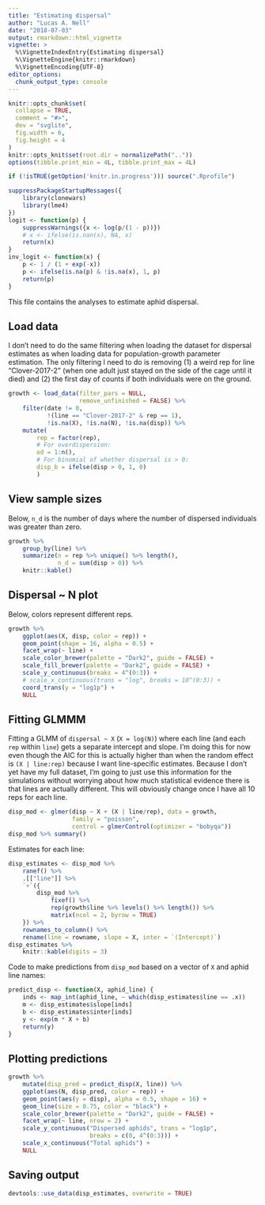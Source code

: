 ```yaml
---
title: "Estimating dispersal"
author: "Lucas A. Nell"
date: "2018-07-03"
output: rmarkdown::html_vignette
vignette: >
  %\VignetteIndexEntry{Estimating dispersal}
  %\VignetteEngine{knitr::rmarkdown}
  %\VignetteEncoding{UTF-8}
editor_options: 
  chunk_output_type: console
---
```


```r
knitr::opts_chunk$set(
  collapse = TRUE,
  comment = "#>",
  dev = "svglite", 
  fig.width = 6,
  fig.height = 4
)
knitr::opts_knit$set(root.dir = normalizePath(".."))
options(tibble.print_min = 4L, tibble.print_max = 4L)
```
```r
if (!isTRUE(getOption('knitr.in.progress'))) source(".Rprofile")
```

```r
suppressPackageStartupMessages({
    library(clonewars)
    library(lme4)
})
logit <- function(p) {
    suppressWarnings({x <- log(p/(1 - p))})
    # x <- ifelse(is.nan(x), NA, x)
    return(x)
}
inv_logit <- function(x) {
    p <- 1 / (1 + exp(-x))
    p <- ifelse(is.na(p) & !is.na(x), 1, p)
    return(p)
}
```


This file contains the analyses to estimate aphid dispersal.



## Load data

I don't need to do the same filtering when loading the dataset for dispersal estimates
as when loading data for population-growth parameter estimation.
The only filtering I need to do is removing (1) a weird rep for line "Clover-2017-2" (when
one adult just stayed on the side of the cage until it died)
and (2) the first day of counts if both individuals were on the ground.


```r
growth <- load_data(filter_pars = NULL,
                    remove_unfinished = FALSE) %>% 
    filter(date != 0, 
           !(line == "Clover-2017-2" & rep == 1),
           !is.na(X), !is.na(N), !is.na(disp)) %>% 
    mutate(
        rep = factor(rep),
        # For overdispersion:
        od = 1:n(),
        # For binomial of whether dispersal is > 0:
        disp_b = ifelse(disp > 0, 1, 0)
        )
```


## View sample sizes

Below, `n_d` is the number of days where the number of dispersed individuals was
greater than zero.

```r
growth %>% 
    group_by(line) %>% 
    summarize(n = rep %>% unique() %>% length(),
              n_d = sum(disp > 0)) %>% 
    knitr::kable()
```



## Dispersal ~ N plot

Below, colors represent different reps.


```r
growth %>% 
    ggplot(aes(X, disp, color = rep)) +
    geom_point(shape = 16, alpha = 0.5) +
    facet_wrap(~ line) +
    scale_color_brewer(palette = "Dark2", guide = FALSE) +
    scale_fill_brewer(palette = "Dark2", guide = FALSE) +
    scale_y_continuous(breaks = 4^(0:3)) +
    # scale_x_continuous(trans = "log", breaks = 10^(0:3)) +
    coord_trans(y = "log1p") +
    NULL
```


## Fitting GLMMM

Fitting a GLMM of `dispersal ~ X` (`X = log(N)`) where each line
(and each `rep` within `line`) gets a separate intercept and slope.
I'm doing this for now even though the AIC for this is actually higher
than when the random effect is `(X | line:rep)` because I want line-specific
estimates.
Because I don't yet have my full dataset, I'm going to just use this information
for the simulations without worrying about how much statistical evidence
there is that lines are actually different.
This will obviously change once I have all 10 reps for each line.

```r
disp_mod <- glmer(disp ~ X + (X | line/rep), data = growth,
                  family = "poisson",
                  control = glmerControl(optimizer = "bobyqa"))
disp_mod %>% summary()
```


Estimates for each line:

```r
disp_estimates <- disp_mod %>% 
    ranef() %>% 
    .[["line"]] %>% 
    `+`({
        disp_mod %>%
            fixef() %>% 
            rep(growth$line %>% levels() %>% length()) %>% 
            matrix(ncol = 2, byrow = TRUE)
    }) %>% 
    rownames_to_column() %>% 
    rename(line = rowname, slope = X, inter = `(Intercept)`)
disp_estimates %>% 
    knitr::kable(digits = 3)
```



Code to make predictions from `disp_mod` based on a vector of `X` and aphid line
names:

```r
predict_disp <- function(X, aphid_line) {
    inds <- map_int(aphid_line, ~ which(disp_estimates$line == .x))
    m <- disp_estimates$slope[inds]
    b <- disp_estimates$inter[inds]
    y <- exp(m * X + b)
    return(y)
}
```


## Plotting predictions

```r
growth %>% 
    mutate(disp_pred = predict_disp(X, line)) %>%
    ggplot(aes(N, disp_pred, color = rep)) +
    geom_point(aes(y = disp), alpha = 0.5, shape = 16) +
    geom_line(size = 0.75, color = "black") +
    scale_color_brewer(palette = "Dark2", guide = FALSE) +
    facet_wrap(~ line, nrow = 2) +
    scale_y_continuous("Dispersed aphids", trans = "log1p",
                       breaks = c(0, 4^(0:3))) +
    scale_x_continuous("Total aphids") +
    NULL
```



## Saving output

```r
devtools::use_data(disp_estimates, overwrite = TRUE)
```

